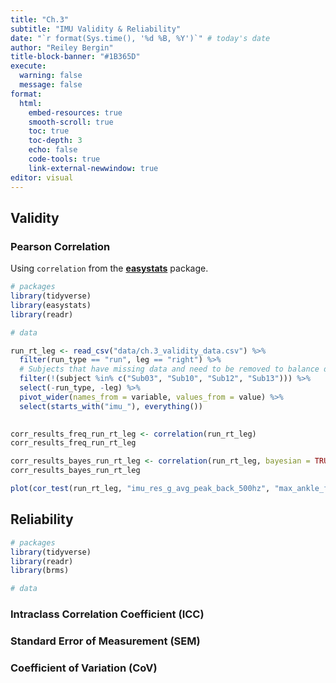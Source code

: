 ```yaml
---
title: "Ch.3"
subtitle: "IMU Validity & Reliability"
date: "`r format(Sys.time(), '%d %B, %Y')`" # today's date
author: "Reiley Bergin"
title-block-banner: "#1B365D"
execute:
  warning: false
  message: false
format: 
  html:
    embed-resources: true
    smooth-scroll: true
    toc: true
    toc-depth: 3
    echo: false
    code-tools: true
    link-external-newwindow: true
editor: visual
---
```


## Validity

### Pearson Correlation

Using `correlation` from the [**easystats**](https://github.com/easystats/easystats) package.

```r
# packages
library(tidyverse)
library(easystats)
library(readr)
```

```r
# data 

run_rt_leg <- read_csv("data/ch.3_validity_data.csv") %>%
  filter(run_type == "run", leg == "right") %>%
  # Subjects that have missing data and need to be removed to balance data
  filter(!(subject %in% c("Sub03", "Sub10", "Sub12", "Sub13"))) %>%
  select(-run_type, -leg) %>%
  pivot_wider(names_from = variable, values_from = value) %>%
  select(starts_with("imu_"), everything())
  
```

```r
corr_results_freq_run_rt_leg <- correlation(run_rt_leg)
corr_results_freq_run_rt_leg
```

```r
corr_results_bayes_run_rt_leg <- correlation(run_rt_leg, bayesian = TRUE)
corr_results_bayes_run_rt_leg 
```

```r
plot(cor_test(run_rt_leg, "imu_res_g_avg_peak_back_500hz", "max_ankle_force_z"))
```

## Reliability

```r
# packages
library(tidyverse)
library(readr)
library(brms)
```

```r
# data

```

### Intraclass Correlation Coefficient (ICC)

### Standard Error of Measurement (SEM)

### Coefficient of Variation (CoV)
